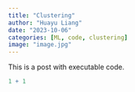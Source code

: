 ```yaml
---
title: "Clustering"
author: "Huayu Liang"
date: "2023-10-06"
categories: [ML, code, clustering]
image: "image.jpg"
---
```


This is a post with executable code.

```r
1 + 1
```
